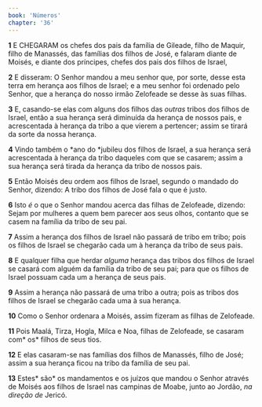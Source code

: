 ```yaml
---
book: 'Números'
chapter: '36'
---
```


**1** E CHEGARAM os chefes dos pais da família de Gileade, filho de Maquir, filho de Manassés, das famílias dos filhos de José, e falaram diante de Moisés, e diante dos príncipes, chefes dos pais dos filhos de Israel,

**2** E disseram: O Senhor mandou a meu senhor que, por sorte, desse esta terra em herança aos filhos de Israel; e a meu senhor foi ordenado pelo Senhor, que a herança do nosso irmão Zelofeade se desse às suas filhas.

**3** E, casando-se elas com alguns dos filhos das _outras_ tribos dos filhos de Israel, então a sua herança será diminuída da herança de nossos pais, e acrescentada à herança da tribo a que vierem a pertencer; assim se tirará da sorte da nossa herança.

**4** Vindo também o *ano do *jubileu dos filhos de Israel, a sua herança será acrescentada à herança da tribo daqueles com que se casarem; assim a sua herança será tirada da herança da tribo de nossos pais.

**5** Então Moisés deu ordem aos filhos de Israel, segundo o mandado do Senhor, dizendo: A tribo dos filhos de José fala o que é justo.

**6** Isto _é_ o que o Senhor mandou acerca das filhas de Zelofeade, dizendo: Sejam por mulheres a quem bem parecer aos seus olhos, contanto que se casem na família da tribo de seu pai.

**7** Assim a herança dos filhos de Israel não passará de tribo em tribo; pois os filhos de Israel se chegarão cada um à herança da tribo de seus pais.

**8** E qualquer filha que herdar _alguma_ herança das tribos dos filhos de Israel se casará com alguém da família da tribo de seu pai; para que os filhos de Israel possuam cada um a herança de seus pais.

**9** Assim a herança não passará de uma tribo a outra; pois as tribos dos filhos de Israel se chegarão cada uma à sua herança.

**10** Como o Senhor ordenara a Moisés, assim fizeram as filhas de Zelofeade.

**11** Pois Maalá, Tirza, Hogla, Milca e Noa, filhas de Zelofeade, se casaram com* os* filhos de seus tios.

**12** E elas casaram-se nas famílias dos filhos de Manassés, filho de José; assim a sua herança ficou na tribo da família de seu pai.

**13** Estes* são* os mandamentos e os juízos que mandou o Senhor através de Moisés aos filhos de Israel nas campinas de Moabe, junto ao Jordão, _na direção de_ Jericó.
